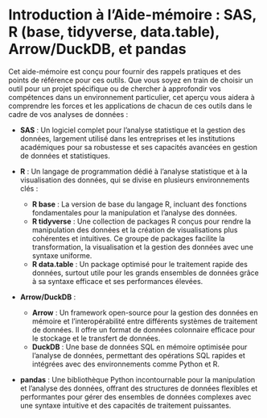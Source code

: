 # Introduction à l’Aide-mémoire : SAS, R (base, tidyverse, data.table), Arrow/DuckDB, et pandas

Cet aide-mémoire est conçu pour fournir des rappels pratiques et des points de référence pour ces outils. Que vous soyez en train de choisir un outil pour un projet spécifique ou de chercher à approfondir vos compétences dans un environnement particulier, cet aperçu vous aidera à comprendre les forces et les applications de chacun de ces outils dans le cadre de vos analyses de données :

- **SAS** : Un logiciel complet pour l'analyse statistique et la gestion des données, largement utilisé dans les entreprises et les institutions académiques pour sa robustesse et ses capacités avancées en gestion de données et statistiques.

- **R** : Un langage de programmation dédié à l'analyse statistique et à la visualisation des données, qui se divise en plusieurs environnements clés :
  - **R base** : La version de base du langage R, incluant des fonctions fondamentales pour la manipulation et l'analyse des données.
  - **R tidyverse** : Une collection de packages R conçus pour rendre la manipulation des données et la création de visualisations plus cohérentes et intuitives. Ce groupe de packages facilite la transformation, la visualisation et la gestion des données avec une syntaxe uniforme.
  - **R data.table** : Un package optimisé pour le traitement rapide des données, surtout utile pour les grands ensembles de données grâce à sa syntaxe efficace et ses performances élevées.

- **Arrow/DuckDB** : 
  - **Arrow** : Un framework open-source pour la gestion des données en mémoire et l'interopérabilité entre différents systèmes de traitement de données. Il offre un format de données colonnaire efficace pour le stockage et le transfert de données.
  - **DuckDB** : Une base de données SQL en mémoire optimisée pour l'analyse de données, permettant des opérations SQL rapides et intégrées avec des environnements comme Python et R.

- **pandas** : Une bibliothèque Python incontournable pour la manipulation et l'analyse des données, offrant des structures de données flexibles et performantes pour gérer des ensembles de données complexes avec une syntaxe intuitive et des capacités de traitement puissantes.

